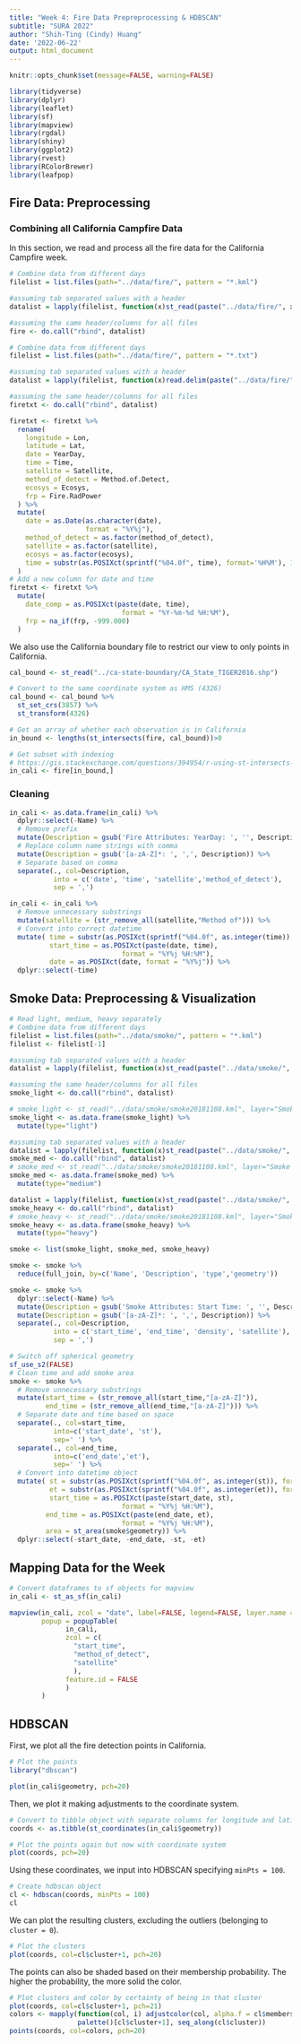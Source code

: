 ```yaml
---
title: "Week 4: Fire Data Prepreprocessing & HDBSCAN"
subtitle: "SURA 2022"
author: "Shih-Ting (Cindy) Huang"
date: '2022-06-22'
output: html_document
---
```


```r
knitr::opts_chunk$set(message=FALSE, warning=FALSE)

library(tidyverse)
library(dplyr)
library(leaflet)
library(sf)
library(mapview)
library(rgdal)
library(shiny)
library(ggplot2)
library(rvest)
library(RColorBrewer)
library(leafpop)
```

## Fire Data: Preprocessing

### Combining all California Campfire Data

In this section, we read and process all the fire data for the California Campfire week. 
```r
# Combine data from different days
filelist = list.files(path="../data/fire/", pattern = "*.kml")

#assuming tab separated values with a header    
datalist = lapply(filelist, function(x)st_read(paste("../data/fire/", x, sep="")))

#assuming the same header/columns for all files
fire <- do.call("rbind", datalist) 
```

```r
# Combine data from different days
filelist = list.files(path="../data/fire/", pattern = "*.txt")

#assuming tab separated values with a header    
datalist = lapply(filelist, function(x)read.delim(paste("../data/fire/",x,sep=""), sep=",", strip.white=TRUE))

#assuming the same header/columns for all files
firetxt <- do.call("rbind", datalist) 

firetxt <- firetxt %>%
  rename(
    longitude = Lon,
    latitude = Lat,
    date = YearDay,
    time = Time, 
    satellite = Satellite,
    method_of_detect = Method.of.Detect,
    ecosys = Ecosys,
    frp = Fire.RadPower
  ) %>%
  mutate(
    date = as.Date(as.character(date),          
                   format = "%Y%j"),
    method_of_detect = as.factor(method_of_detect),
    satellite = as.factor(satellite),
    ecosys = as.factor(ecosys),
    time = substr(as.POSIXct(sprintf("%04.0f", time), format='%H%M'), 12, 16)
  )
# Add a new column for date and time
firetxt <- firetxt %>%
  mutate(
    date_comp = as.POSIXct(paste(date, time), 
                            format = "%Y-%m-%d %H:%M"),
    frp = na_if(frp, -999.000)
  )
```

We also use the California boundary file to restrict our view to only points in California.

```r
cal_bound <- st_read("../ca-state-boundary/CA_State_TIGER2016.shp")

# Convert to the same coordinate system as HMS (4326)
cal_bound <- cal_bound %>%
  st_set_crs(3857) %>% 
  st_transform(4326)
```

```r
# Get an array of whether each observation is in California
in_bound <- lengths(st_intersects(fire, cal_bound))>0
```

```r
# Get subset with indexing
# https://gis.stackexchange.com/questions/394954/r-using-st-intersects-to-classify-points-inside-outside-and-within-a-buffer
in_cali <- fire[in_bound,]
```

### Cleaning
```r
in_cali <- as.data.frame(in_cali) %>%
  dplyr::select(-Name) %>%
  # Remove prefix
  mutate(Description = gsub('Fire Attributes: YearDay: ', '', Description)) %>%
  # Replace column name strings with comma
  mutate(Description = gsub('[a-zA-Z]*: ', ',', Description)) %>%
  # Separate based on comma
  separate(., col=Description, 
           into = c('date', 'time', 'satellite','method_of_detect'),
           sep = ',') 
```

```r
in_cali <- in_cali %>% 
  # Remove unnecessary substrings
  mutate(satellite = (str_remove_all(satellite,"Method of"))) %>%
  # Convert into correct datetime
  mutate( time = substr(as.POSIXct(sprintf("%04.0f", as.integer(time)), format='%H%M'), 12, 16),
          start_time = as.POSIXct(paste(date, time),
                            format = "%Y%j %H:%M"),
          date = as.POSIXct(date, format = "%Y%j")) %>%
  dplyr::select(-time)
```

## Smoke Data: Preprocessing & Visualization

```r
# Read light, medium, heavy separately
# Combine data from different days
filelist = list.files(path="../data/smoke/", pattern = "*.kml")
filelist <- filelist[-1]

#assuming tab separated values with a header    
datalist = lapply(filelist, function(x)st_read(paste("../data/smoke/", x, sep=""), layer="Smoke (Light)"))

#assuming the same header/columns for all files
smoke_light <- do.call("rbind", datalist) 

# smoke_light <- st_read("../data/smoke/smoke20181108.kml", layer="Smoke (Light)")
smoke_light <- as.data.frame(smoke_light) %>%
  mutate(type="light")
```

```r
#assuming tab separated values with a header    
datalist = lapply(filelist, function(x)st_read(paste("../data/smoke/", x, sep=""), layer="Smoke (Medium)"))
smoke_med <- do.call("rbind", datalist) 
# smoke_med <- st_read("../data/smoke/smoke20181108.kml", layer="Smoke (Medium)")
smoke_med <- as.data.frame(smoke_med) %>%
  mutate(type="medium")
```

```r
datalist = lapply(filelist, function(x)st_read(paste("../data/smoke/", x, sep=""), layer="Smoke (Heavy)"))
smoke_heavy <- do.call("rbind", datalist) 
# smoke_heavy <- st_read("../data/smoke/smoke20181108.kml", layer="Smoke (Heavy)")
smoke_heavy <- as.data.frame(smoke_heavy) %>%
  mutate(type="heavy")

smoke <- list(smoke_light, smoke_med, smoke_heavy)

smoke <- smoke %>%
  reduce(full_join, by=c('Name', 'Description', 'type','geometry'))
```

```r
smoke <- smoke %>%
  dplyr::select(-Name) %>%
  mutate(Description = gsub('Smoke Attributes: Start Time: ', '', Description)) %>%
  mutate(Description = gsub('[a-zA-Z]*: ', ',', Description)) %>%
  separate(., col=Description, 
           into = c('start_time', 'end_time', 'density', 'satellite'),
           sep = ',') 
```

```r
# Switch off spherical geometry
sf_use_s2(FALSE)
# Clean time and add smoke area
smoke <- smoke %>% 
  # Remove unnecessary substrings
  mutate(start_time = (str_remove_all(start_time,"[a-zA-Z]")),
         end_time = (str_remove_all(end_time,"[a-zA-Z]"))) %>%
  # Separate date and time based on space
  separate(., col=start_time, 
           into=c('start_date', 'st'),
           sep=' ') %>%
  separate(., col=end_time, 
           into=c('end_date','et'),
           sep=' ') %>%
  # Convert into datetime object
  mutate( st = substr(as.POSIXct(sprintf("%04.0f", as.integer(st)), format='%H%M'), 12, 16),
          et = substr(as.POSIXct(sprintf("%04.0f", as.integer(et)), format='%H%M'), 12, 16),
          start_time = as.POSIXct(paste(start_date, st),
                            format = "%Y%j %H:%M"),
         end_time = as.POSIXct(paste(end_date, et),
                            format = "%Y%j %H:%M"),
         area = st_area(smoke$geometry)) %>%
  dplyr::select(-start_date, -end_date, -st, -et)
```

## Mapping Data for the Week
```r
# Convert dataframes to sf objects for mapview
in_cali <- st_as_sf(in_cali)
```

```r
mapview(in_cali, zcol = "date", label=FALSE, legend=FALSE, layer.name = 'date', col.regions = brewer.pal(10, "Paired"),
        popup = popupTable(
              in_cali,
              zcol = c(
                "start_time",
                "method_of_detect",
                "satellite"
                ),
              feature.id = FALSE
              )
        )
```

## HDBSCAN 

First, we plot all the fire detection points in California.
```r
# Plot the points
library("dbscan")

plot(in_cali$geometry, pch=20)
```

Then, we plot it making adjustments to the coordinate system.

```r
# Convert to tibble object with separate columns for longitude and latitude
coords <- as.tibble(st_coordinates(in_cali$geometry))

# Plot the points again but now with coordinate system
plot(coords, pch=20)
```

Using these coordinates, we input into HDBSCAN specifying `minPts = 100`.
```r
# Create hdbscan object 
cl <- hdbscan(coords, minPts = 100)
cl
```

We can plot the resulting clusters, excluding the outliers (belonging to `cluster = 0`).
```r
# Plot the clusters
plot(coords, col=cl$cluster+1, pch=20)
```

The points can also be shaded based on their membership probability. The higher the probability, the more solid the color.
```r
# Plot clusters and color by certainty of being in that cluster
plot(coords, col=cl$cluster+1, pch=21)
colors <- mapply(function(col, i) adjustcolor(col, alpha.f = cl$membership_prob[i]), 
                 palette()[cl$cluster+1], seq_along(cl$cluster))
points(coords, col=colors, pch=20)
```


